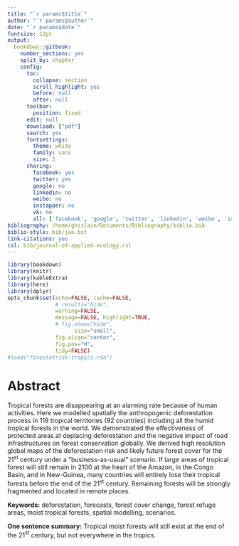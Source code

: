 ```yaml
---
title: "`r params$title`"
author: "`r params$author`"
date: "`r params$date`"
fontsize: 12pt
output:
  bookdown::gitbook:
    number_sections: yes
    split_by: chapter  
    config:
      toc:
        collapse: section
        scroll_highlight: yes
        before: null
        after: null
      toolbar:
        position: fixed
      edit: null
      download: ["pdf"]
      search: yes
      fontsettings:
        theme: white
        family: sans
        size: 2
      sharing:
        facebook: yes
        twitter: yes
        google: no
        linkedin: no
        weibo: no
        instapper: no
        vk: no
        all: ['facebook', 'google', 'twitter', 'linkedin', 'weibo', 'instapaper']
bibliography: /home/ghislain/Documents/Bibliography/biblio.bib
biblio-style: bib/jae.bst
link-citations: yes
csl: bib/journal-of-applied-ecology.csl
---
```


```r
library(bookdown)
library(knitr)
library(kableExtra)
library(here)
library(dplyr)
opts_chunk$set(echo=FALSE, cache=FALSE,
               # results="hide", 
               warning=FALSE,
               message=FALSE, highlight=TRUE,
               # fig.show="hide",
			         size="small",
               fig.align="center",
               fig.pos="H",
               tidy=FALSE)
#load("forestatrisk-tropics.rda")
```

# Abstract {-}

Tropical forests are disappearing at an alarming rate because of human activities. Here we modelled spatially the anthropogenic deforestation process in 119 tropical territories (92 countries) including all the humid tropical forests in the world. We demonstrated the effectiveness of protected areas at deplacing deforestation and the negative impact of road infrastructures on forest conservation globally. We derived high resolution global maps of the deforestation risk and likely future forest cover for the 21$^{\text{st}}$ century under a "business-as-usual" scenario. If large areas of tropical forest will still remain in 2100 at the heart of the Amazon, in the Congo Basin, and in New-Guinea, many countries will entirely lose their tropical forests before the end of the 21$^{\text{st}}$ century. Remaining forests will be strongly fragmented and located in remote places.

**Keywords:** deforestation, forecasts, forest cover change, forest refuge areas, moist tropical forests, spatial modelling, scenarios.

**One sentence summary:** Tropical moist forests will still exist at the end of the 21$^{\text{st}}$ century, but not everywhere in the tropics.

\newpage
